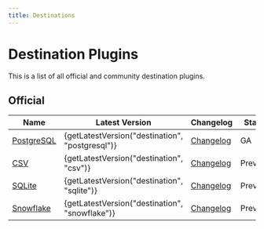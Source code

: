 ```yaml
---
title: Destinations
---
```



# Destination Plugins

This is a list of all official and community destination plugins.

## Official

| **Name**                 | Latest Version | Changelog                         | Stage |
|--------------------------|----------------|-----------------------------------|-------|
| [PostgreSQL][postgresql] | {getLatestVersion("destination", "postgresql")}         | [Changelog][PostgreSQL-Changelog] | GA    |
| [CSV][csv] | {getLatestVersion("destination", "csv")}         | [Changelog][CSV-Changelog] | Preview|
| [SQLite][sqlite] | {getLatestVersion("destination", "sqlite")}         | [Changelog][SQLite-Changelog] | Preview|
| [Snowflake][snowflake] | {getLatestVersion("destination", "snowflake")}         | [Changelog][Snowflake-Changelog] | Preview|

[PostgreSQL]: https://github.com/cloudquery/cloudquery/blob/main/plugins/destination/postgresql/README.md
[PostgreSQL-Changelog]: https://github.com/cloudquery/cloudquery/blob/main/plugins/destination/postgresql/CHANGELOG.md
[CSV]: https://github.com/cloudquery/cloudquery/blob/main/plugins/destination/csv/README.md
[CSV-Changelog]: https://github.com/cloudquery/cloudquery/blob/main/plugins/destination/csv/CHANGELOG.md
[SQLite]: https://github.com/cloudquery/cloudquery/blob/main/plugins/destination/sqlite/README.md
[SQLite-Changelog]: https://github.com/cloudquery/cloudquery/blob/main/plugins/destination/sqlite/CHANGELOG.md
[Snowflake]: https://github.com/cloudquery/cloudquery/blob/main/plugins/destination/snowflake/README.md
[Snowflake-Changelog]: https://github.com/cloudquery/cloudquery/blob/main/plugins/destination/snowflake/CHANGELOG.md